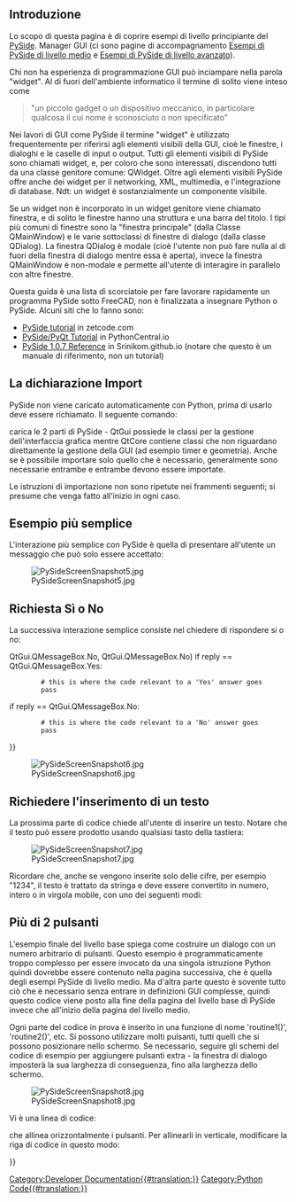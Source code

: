 <languages/>

<span id="Introduction"></span>
==Introduzione==

Lo scopo di questa pagina è di coprire esempi di livello principiante del [[PySide/it|PySide]]. Manager GUI (ci sono pagine di accompagnamento [[PySide_Intermediate_Examples/it|Esempi di PySide di livello medio]] e [[PySide_Advanced_Examples/it|Esempi di PySide di livello avanzato]]).

<div class="mw-translate-fuzzy">
Chi non ha esperienza di programmazione GUI può inciampare nella parola "widget". Al di fuori dell'ambiente informatico il termine di solito viene inteso come
</div>

<blockquote>"un piccolo gadget o un dispositivo meccanico, in particolare qualcosa il cui nome è sconosciuto o non specificato"</blockquote>

Nei lavori di GUI come PySide il termine "widget" è utilizzato frequentemente per riferirsi agli elementi visibili della GUI, cioè le finestre, i dialoghi e le caselle di input o output. Tutti gli elementi visibili di PySide sono chiamati widget, e, per coloro che sono interessati, discendono tutti da una classe genitore comune: QWidget. Oltre agli elementi visibili PySide offre anche dei widget per il networking, XML, multimedia, e l'integrazione di database. Ndt: un widget è sostanzialmente un componente visibile.

Se un widget non è incorporato in un widget genitore viene chiamato finestra, e di solito le finestre hanno una struttura e una barra del titolo. I tipi più comuni di finestre sono la "finestra principale" (dalla Classe QMainWindow) e le varie sottoclassi di finestre di dialogo (dalla classe QDialog). La finestra QDialog è modale (cioè l'utente non può fare nulla al di fuori della finestra di dialogo mentre essa è aperta), invece la finestra QMainWindow è non-modale e permette all'utente di interagire in parallelo con altre finestre.

Questa guida è una lista di scorciatoie per fare lavorare rapidamente un programma PySide sotto FreeCAD, non è finalizzata a insegnare Python o PySide. Alcuni siti che lo fanno sono:
* [http://zetcode.com/gui/pysidetutorial/ PySide tutorial] in zetcode.com
* [http://www.pythoncentral.io/series/python-pyside-pyqt-tutorial/ PySide/PyQt Tutorial] in PythonCentral.io
* [http://srinikom.github.io/ PySide 1.0.7 Reference] in Srinikom.github.io (notare che questo è un manuale di riferimento, non un tutorial)

<span id="Import_statement"></span>
==La dichiarazione Import==

PySide non viene caricato automaticamente con Python, prima di usarlo deve essere richiamato. Il seguente comando:

{{Code|code=
from PySide import QtCore
from PySide import QtGui
}}

carica le 2 parti di PySide - QtGui possiede le classi per la gestione dell'interfaccia grafica mentre QtCore contiene classi che non riguardano direttamente la gestione della GUI (ad esempio timer e geometria). Anche se è possibile importare solo quello che è necessario, generalmente sono necessarie entrambe e entrambe devono essere importate.

Le istruzioni di importazione non sono ripetute nei frammenti seguenti; si presume che venga fatto all'inizio in ogni caso.

<span id="Simplest_Example"></span>
==Esempio più semplice==

L'interazione più semplice con PySide è quella di presentare all'utente un messaggio che può solo essere accettato:

{{Code|code=
reply = QtGui.QMessageBox.information(None,"","Houston, we have a problem")
}}

[[File:PySideScreenSnapshot5.jpg]]

<span id="Yes_or_No_Query"></span>
==Richiesta Sì o No==

La successiva interazione semplice consiste nel chiedere di rispondere si o no:

{{Code|code=
reply = QtGui.QMessageBox.question(None, "", "This is your chance to answer, what do you think?",
         QtGui.QMessageBox.Yes {{!}} QtGui.QMessageBox.No, QtGui.QMessageBox.No)
if reply == QtGui.QMessageBox.Yes:
         # this is where the code relevant to a 'Yes' answer goes
         pass
if reply == QtGui.QMessageBox.No:
         # this is where the code relevant to a 'No' answer goes
         pass
}}

[[File:PySideScreenSnapshot6.jpg]]

<span id="Enter_Text_Query"></span>
==Richiedere l'inserimento di un testo==

La prossima parte di codice chiede all'utente di inserire un testo. Notare che il testo può essere prodotto usando qualsiasi tasto della tastiera:

{{Code|code=
reply = QtGui.QInputDialog.getText(None, "Ouija Central","Enter your thoughts for the day:")
if reply[1]:
	# user clicked OK
	replyText = reply[0]
else:
	# user clicked Cancel
	replyText = reply[0] # which will be "" if they clicked Cancel
}}

[[File:PySideScreenSnapshot7.jpg]]

Ricordare che, anche se vengono inserite solo delle cifre, per esempio "1234", il testo è trattato da stringa e deve essere convertito in numero, intero o in virgola mobile, con uno dei seguenti modi:

{{Code|code=
anInteger = int(userInput) # to convert to an integer from a string representation

aFloat = float(userInput) # to convert to a float from a string representation
}}

<span id="More_Than_2_Buttons"></span>
==Più di 2 pulsanti==

L'esempio finale del livello base spiega come costruire un dialogo con un numero arbitrario di pulsanti. Questo esempio è programmaticamente troppo complesso per essere invocato da una singola istruzione Python quindi dovrebbe essere contenuto nella pagina successiva, che è quella degli esempi PySide di livello medio. Ma d'altra parte questo è sovente tutto ciò che è necessario senza entrare in definizioni GUI complesse, quindi questo codice viene posto alla fine della pagina del livello base di PySide invece che all'inizio della pagina del livello medio.

{{Code|code=
from PySide import QtGui, QtCore

class MyButtons(QtGui.QDialog):
	""""""
	def __init__(self):
		super(MyButtons, self).__init__()
		self.initUI()
	def initUI(self):      
		option1Button = QtGui.QPushButton("Option 1")
		option1Button.clicked.connect(self.onOption1)
		option2Button = QtGui.QPushButton("Option 2")
		option2Button.clicked.connect(self.onOption2)
		option3Button = QtGui.QPushButton("Option 3")
		option3Button.clicked.connect(self.onOption3)
		option4Button = QtGui.QPushButton("Option 4")
		option4Button.clicked.connect(self.onOption4)
		option5Button = QtGui.QPushButton("Option 5")
		option5Button.clicked.connect(self.onOption5)
		#
		buttonBox = QtGui.QDialogButtonBox()
		buttonBox = QtGui.QDialogButtonBox(QtCore.Qt.Horizontal)
		buttonBox.addButton(option1Button, QtGui.QDialogButtonBox.ActionRole)
		buttonBox.addButton(option2Button, QtGui.QDialogButtonBox.ActionRole)
		buttonBox.addButton(option3Button, QtGui.QDialogButtonBox.ActionRole)
		buttonBox.addButton(option4Button, QtGui.QDialogButtonBox.ActionRole)
		buttonBox.addButton(option5Button, QtGui.QDialogButtonBox.ActionRole)
		#
		mainLayout = QtGui.QVBoxLayout()
		mainLayout.addWidget(buttonBox)
		self.setLayout(mainLayout)
		# define window		xLoc,yLoc,xDim,yDim
		self.setGeometry(	250, 250, 0, 50)
		self.setWindowTitle("Pick a Button")
		self.setWindowFlags(QtCore.Qt.WindowStaysOnTopHint)
	def onOption1(self):
		self.retStatus = 1
		self.close()
	def onOption2(self):
		self.retStatus = 2
		self.close()
	def onOption3(self):
		self.retStatus = 3
		self.close()
	def onOption4(self):
		self.retStatus = 4
		self.close()
	def onOption5(self):
		self.retStatus = 5
		self.close()

def routine1():
	print ('routine 1')

form = MyButtons()
form.exec_()
if form.retStatus==1:
	routine1()
elif form.retStatus==2:
	routine2()
elif form.retStatus==3:
	routine3()
elif form.retStatus==4:
	routine4()
elif form.retStatus==5:
	routine5()
}}

Ogni parte del codice in prova è inserito in una funzione di nome 'routine1()', 'routine2()', etc. Si possono utilizzare molti pulsanti, tutti quelli che si possono posizionare nello schermo. Se necessario, seguire gli schemi del codice di esempio per aggiungere pulsanti extra - la finestra di dialogo imposterà la sua larghezza di conseguenza, fino alla larghezza dello schermo.

[[File:PySideScreenSnapshot8.jpg]]

Vi è una linea di codice:

{{Code|code=
buttonBox = QtGui.QDialogButtonBox(QtCore.Qt.Horizontal)
}}

che allinea orizzontalmente i pulsanti. Per allinearli in verticale, modificare la riga di codice in questo modo:

{{Code|code=
buttonBox = QtGui.QDialogButtonBox(QtCore.Qt.Vertical)
}}


{{Powerdocnavi{{#translation:}}}}
[[Category:Developer Documentation{{#translation:}}]]
[[Category:Python Code{{#translation:}}]]